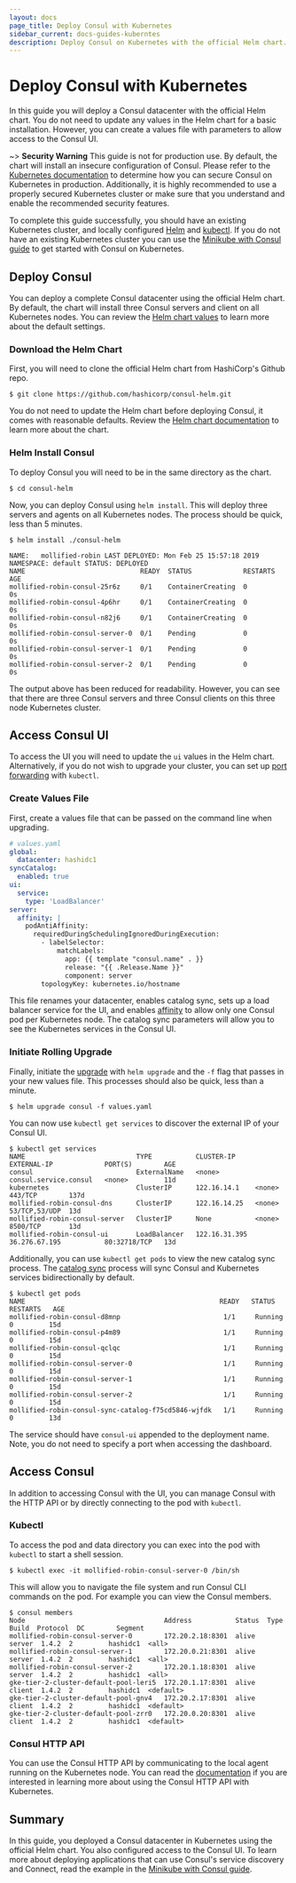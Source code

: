 ```yaml
---
layout: docs
page_title: Deploy Consul with Kubernetes
sidebar_current: docs-guides-kuberntes
description: Deploy Consul on Kubernetes with the official Helm chart.
---
```


# Deploy Consul with Kubernetes

In this guide you will deploy a Consul datacenter with the official Helm chart.
You do not need to update any values in the Helm chart for a basic
installation. However, you can create a values file with parameters to allow
access to the Consul UI.

~> **Security Warning** This guide is not for production use. By default, the
chart will install an insecure configuration of Consul. Please refer to the
[Kubernetes documentation](https://www.consul.io/docs/platform/k8s/index.html)
to determine how you can secure Consul on Kubernetes in production.
Additionally, it is highly recommended to use a properly secured Kubernetes
cluster or make sure that you understand and enable the recommended security
features.

To complete this guide successfully, you should have an existing Kubernetes
cluster, and locally configured [Helm](https://helm.sh/docs/using_helm/) and
[kubectl](https://kubernetes.io/docs/tasks/tools/install-kubectl/). If you do not have an
existing Kubernetes cluster you can use the [Minikube with Consul guide](https://www.consul.io/docs/guides/minikube.html) to get started
with Consul on Kubernetes.

## Deploy Consul

You can deploy a complete Consul datacenter using the official Helm chart. By
default, the chart will install three Consul
servers and client on all Kubernetes nodes. You can review the
[Helm chart
values](https://www.consul.io/docs/platform/k8s/helm.html#configuration-values-)
to learn more about the default settings.

### Download the Helm Chart

First, you will need to clone the official Helm chart from HashiCorp's Github
repo.

```shell
$ git clone https://github.com/hashicorp/consul-helm.git
```

You do not need to update the Helm chart before deploying Consul, it comes with
reasonable defaults. Review the [Helm chart
documentation](https://www.consul.io/docs/platform/k8s/helm.html) to learn more
about the chart.

### Helm Install Consul

To deploy Consul you will need to be in the same directory as the chart.

```shell
$ cd consul-helm
```

Now, you can deploy Consul using `helm install`. This will deploy three servers
and agents on all Kubernetes nodes. The process should be quick, less than 5
minutes.

```shell
$ helm install ./consul-helm

NAME:   mollified-robin LAST DEPLOYED: Mon Feb 25 15:57:18 2019 NAMESPACE: default STATUS: DEPLOYED
NAME                             READY  STATUS             RESTARTS  AGE
mollified-robin-consul-25r6z     0/1    ContainerCreating  0         0s
mollified-robin-consul-4p6hr     0/1    ContainerCreating  0         0s
mollified-robin-consul-n82j6     0/1    ContainerCreating  0         0s
mollified-robin-consul-server-0  0/1    Pending            0         0s
mollified-robin-consul-server-1  0/1    Pending            0         0s
mollified-robin-consul-server-2  0/1    Pending            0         0s
```

The output above has been reduced for readability. However, you can see that
there are three Consul servers and three Consul clients on this three node
Kubernetes cluster.

## Access Consul UI

To access the UI you will need to update the `ui` values in the Helm chart.
Alternatively, if you do not wish to upgrade your cluster, you can set up [port
forwarding](https://www.consul.io/docs/platform/k8s/run.html#viewing-the-consul-ui) with
`kubectl`.

### Create Values File

First, create a values file that can be passed on the command line when
upgrading.

```yaml
# values.yaml
global:
  datacenter: hashidc1
syncCatalog:
  enabled: true
ui:
  service:
    type: 'LoadBalancer'
server:
  affinity: |
    podAntiAffinity:
      requiredDuringSchedulingIgnoredDuringExecution:
        - labelSelector:
            matchLabels:
              app: {{ template "consul.name" . }}
              release: "{{ .Release.Name }}"
              component: server
        topologyKey: kubernetes.io/hostname
```

This file renames your datacenter, enables catalog sync, sets up a load
balancer service for the UI, and enables [affinity](https://www.consul.io/docs/platform/k8s/helm.html#v-server-affinity) to allow only one
Consul pod per Kubernetes node.
The catalog sync parameters will allow you to see
the Kubernetes services in the Consul UI.

### Initiate Rolling Upgrade

Finally, initiate the
[upgrade](https://www.consul.io/docs/platform/k8s/run.html#upgrading-consul-on-kubernetes)
with `helm upgrade` and the `-f` flag that passes in your new values file. This
processes should also be quick, less than a minute.

```shell
$ helm upgrade consul -f values.yaml
```

You can now use `kubectl get services` to discover the external IP of your Consul UI.

```shell
$ kubectl get services
NAME                            TYPE           CLUSTER-IP     EXTERNAL-IP             PORT(S)        AGE
consul                          ExternalName   <none>         consul.service.consul   <none>         11d
kubernetes                      ClusterIP      122.16.14.1    <none>                  443/TCP        137d
mollified-robin-consul-dns      ClusterIP      122.16.14.25   <none>                  53/TCP,53/UDP  13d
mollified-robin-consul-server   ClusterIP      None           <none>                  8500/TCP       13d
mollified-robin-consul-ui       LoadBalancer   122.16.31.395  36.276.67.195           80:32718/TCP   13d
```

Additionally, you can use `kubectl get pods` to view the new catalog sync
process. The [catalog sync](https://www.consul.io/docs/platform/k8s/helm.html#v-synccatalog) process will sync
Consul and Kubernetes services bidirectionally by
default.

```
$ kubectl get pods
NAME                                                 READY   STATUS      RESTARTS   AGE
mollified-robin-consul-d8mnp                          1/1     Running     0         15d
mollified-robin-consul-p4m89                          1/1     Running     0         15d
mollified-robin-consul-qclqc                          1/1     Running     0         15d
mollified-robin-consul-server-0                       1/1     Running     0         15d
mollified-robin-consul-server-1                       1/1     Running     0         15d
mollified-robin-consul-server-2                       1/1     Running     0         15d
mollified-robin-consul-sync-catalog-f75cd5846-wjfdk   1/1     Running     0         13d
```

The service should have `consul-ui` appended to the deployment name. Note, you
do not need to specify a port when accessing the dashboard.

## Access Consul

In addition to accessing Consul with the UI, you can manage Consul with the
HTTP API or by directly connecting to the pod with `kubectl`.

### Kubectl

To access the pod and data directory you can exec into the pod with `kubectl` to start a shell session.

```shell
$ kubectl exec -it mollified-robin-consul-server-0 /bin/sh
```

This will allow you to navigate the file system and run Consul CLI commands on
the pod. For example you can view the Consul members.

```shell
$ consul members
Node                                   Address           Status  Type    Build  Protocol  DC        Segment
mollified-robin-consul-server-0        172.20.2.18:8301  alive   server  1.4.2  2         hashidc1  <all>
mollified-robin-consul-server-1        172.20.0.21:8301  alive   server  1.4.2  2         hashidc1  <all>
mollified-robin-consul-server-2        172.20.1.18:8301  alive   server  1.4.2  2         hashidc1  <all>
gke-tier-2-cluster-default-pool-leri5  172.20.1.17:8301  alive   client  1.4.2  2         hashidc1  <default>
gke-tier-2-cluster-default-pool-gnv4   172.20.2.17:8301  alive   client  1.4.2  2         hashidc1  <default>
gke-tier-2-cluster-default-pool-zrr0   172.20.0.20:8301  alive   client  1.4.2  2         hashidc1  <default>
```

### Consul HTTP API

You can use the Consul HTTP API by communicating to the local agent running on
the Kubernetes node. You can read the
[documentation](https://www.consul.io/docs/platform/k8s/run.html#accessing-the-consul-http-api)
if you are interested in learning more about using the Consul HTTP API with Kubernetes.

## Summary

In this guide, you deployed a Consul datacenter in Kubernetes using the
official Helm chart. You also configured access to the Consul UI. To learn more
about deploying applications that can use Consul's service discovery and
Connect, read the example in the [Minikube with Consul
guide](https://www.consul.io/docs/guides/minikube.html#step-2-deploy-custom-applications).
